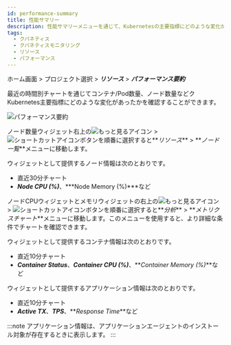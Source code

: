 ```yaml
---
id: performance-summary
title: 性能サマリー
description: 性能サマリーメニューを通じて、Kubernetesの主要指標にどのような変化があったかを確認できます。
tags:
  - クバネティス
  - クバネティスモニタリング
  - リソース
  - パフォーマンス
---
```


ホーム画面 > プロジェクト選択 > **_リソース_** > **_パフォーマンス要約_**

最近の時間別チャートを通じてコンテナ/Pod数量、ノード数量などクKubernetes主要指標にどのような変化があったかを確認することができます。

![パフォーマンス要約](https://img.whatap.io/media/images/whatap_kubernetes_resource_performance_summary.png)

ノード数量ウィジェット右上の![もっと見るアイコン](/img/ico-more.svg) > ![ショートカットアイコン](/img/ico-shortcut.svg)ボタンを順番に選択すると**_リソース_** > **_ノード一覧_**メニューに移動します。 

ウィジェットとして提供するノード情報は次のとおりです。

-   直近30分チャート
-   ***Node CPU (%)***、***Node Memory (%)***など

ノードCPUウィジェットとメモリウィジェットの右上の![もっと見るアイコン](/img/ico-more.svg) > ![ショートカットアイコン](/img/ico-shortcut.svg)ボタンを順番に選択すると**_分析_** > **_メトリクスチャート_**メニューに移動します。このメニューを使用すると、より詳細な条件でチャートを確認できます。

ウィジェットとして提供するコンテナ情報は次のとおりです。

-   直近10分チャート
-   **_Container Status_**、**_Container CPU (%)_**、**_Container Memory (%)_**など

ウィジェットとして提供するアプリケーション情報は次のとおりです。

-   直近10分チャート
-   **_Active TX_**、**_TPS_**、**_Response Time_**など

:::note
アプリケーション情報は、アプリケーションエージェントのインストール対象が存在するときに表示します。
:::
